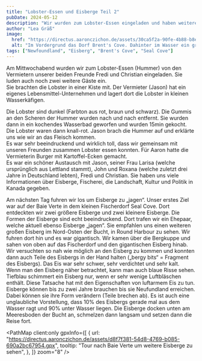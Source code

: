 ```yaml
---
title: "Lobster-Essen und Eisberge Teil 2"
pubDate: 2024-05-12
description: "Wir wurden zum Lobster-Essen eingeladen und haben weitere Eisberge besucht."
author: "Lea Gräß"
image:
  href: "https://directus.aaronczichon.de/assets/30ca5f2a-90fe-4b88-b8e6-1f24d4e3054d.jpeg?quality=70&width=1600"
  alt: "Im Vordergrund das Dorf Brent's Cove. Dahinter im Wasser ein großer Eisberg"
tags: ["Newfoundland", "Eisberg", "Brent's Cove", "Seal Cove"]
---
```



<DirectusImage assetId="1ac51dab-ba3d-4f2b-a472-b411bd487d48.jpeg" />

Am Mittwochabend wurden wir zum Lobster-Essen (Hummer) von den Vermietern unserer beiden Freunde Fredi und Christian eingeladen. Sie luden auch noch zwei weitere Gäste ein.  
Sie brachten die Lobster in einer Kiste mit. Der Vermieter (Jason) hat ein eigenes Lebensmittel-Unternehmen und lagert dort die Lobster in kleinen Wasserkäfigen.

Die Lobster sind dunkel (Farbton aus rot, braun und schwarz). Die Gummis an den Scheren der Hummer wurden nach und nach entfernt. Sie wurden dann in ein kochendes Wasserbad geworfen und wurden 15min gekocht. Die Lobster waren dann knall-rot. Jason brach die Hummer auf und erklärte uns wie wir an das Fleisch kommen.  
Es war sehr beeindruckend und wirklich toll, dass wir gemeinsam mit unseren Freunden zusammen Lobster essen konnten. Für Aaron hatte die Vermieterin Burger mit Kartoffel-Ecken gemacht.  
Es war ein schöner Austausch mit Jason, seiner Frau Larisa (welche ursprünglich aus Lettland stammt), John und Roxana (welche zuletzt drei Jahre in Deutschland lebten), Fredi und Christian. Sie haben uns viele Informationen über Eisberge, Fischerei, die Landschaft, Kultur und Politik in Kanada gegeben.

<DirectusImage assetId="54d82ba5-188a-4bad-a1b8-65642d6f15cc.jpeg" />

<DirectusImage assetId="8b5562cf-0b76-4c0c-b7f0-6f149619d480.jpeg" />

Am nächsten Tag fuhren wir los um Eisberge zu „jagen“. Unser erstes Ziel war auf der Baie Verte in dem kleinen Fischerdorf Seal Cove. Dort entdeckten wir zwei größere Eisberge und zwei kleinere Eisberge. Die Formen der Eisberge sind echt beeindruckend. Dort trafen wir ein Ehepaar, welche aktuell ebenso Eisberge „jagen“. Sie empfahlen uns einen weiteren großen Eisberg im Nord-Osten der Bucht, in Round Harbour zu sehen. Wir fuhren dort hin und es war gigantisch. Wir kamen über die Bergkuppe und sahen von oben auf das Fischerdorf und den gigantischen Eisberg hinab.  
Wir versuchten so nah wie möglich an den Eisberg zu kommen und konnten dann auch Teile des Eisbergs in der Hand halten („bergy bits“ = Fragment des Eisbergs). Das Eis war sehr schwer, sehr verdichtet und sehr kalt.  
Wenn man den Eisberg näher betrachtet, kann man auch blaue Risse sehen. Tiefblau schimmert ein Eisberg nur, wenn er sehr wenige Luftbläschen enthält. Diese Tatsache hat mit den Eigenschaften von luftarmem Eis zu tun.  
Eisberge können bis zu zwei Jahre brauchen bis sie Neufundland erreichen. Dabei können sie ihre Form verändern (Teile brechen ab). Es ist auch eine unglaubliche Vorstellung, dass 10% des Eisbergs gerade mal aus dem Wasser ragt und 90% unter Wasser liegen. Die Eisberge docken unten am Meeresboden der Bucht an, schmelzen dann langsam und setzen dann die Reise fort.

<DirectusImage assetId="0f22f820-9d98-4684-8956-ddd65611e431.jpeg" />

<DirectusImage assetId="5c7b34ce-6ada-410c-96bd-781a0622b54d.jpeg" />

<DirectusImage assetId="2fb1875b-023a-4b7f-8a1b-d7fe0f4dbcc8.jpeg" />

<PathMap
  client:only
  gpxInfo={[
    {
      url: "https://directus.aaronczichon.de/assets/d8f7f381-54d8-4769-b085-690a2bc67954.gpx",
      tooltip: "Tour nach Baie Verte um weitere Eisberge zu sehen",
    },
  ]}
  zoom="8"
/>
